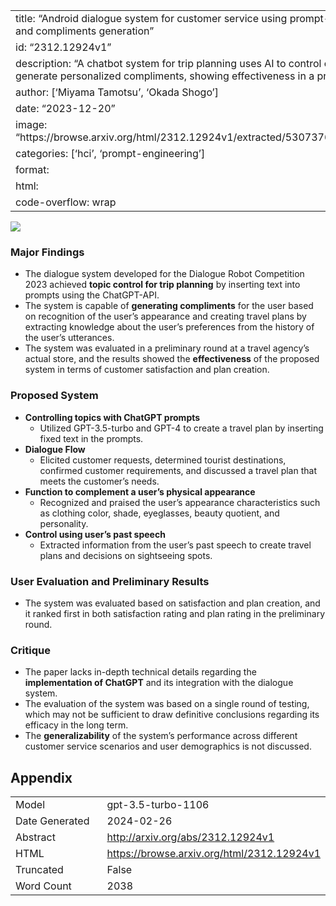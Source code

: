 
---
title: "Android dialogue system for customer service using prompt-based topic control and compliments generation"
id: "2312.12924v1"
description: "A chatbot system for trip planning uses AI to control conversation topics and generate personalized compliments, showing effectiveness in a preliminary evaluation."
author: ['Miyama Tamotsu', 'Okada Shogo']
date: "2023-12-20"
image: "https://browse.arxiv.org/html/2312.12924v1/extracted/5307376/fig/dialogue_flow.png"
categories: ['hci', 'prompt-engineering']
format:
  html:
    code-overflow: wrap
---

![](https://browse.arxiv.org/html/2312.12924v1/extracted/5307376/fig/dialogue_flow.png)

### Major Findings
- The dialogue system developed for the Dialogue Robot Competition 2023 achieved **topic control for trip planning** by inserting text into prompts using the ChatGPT-API.
- The system is capable of **generating compliments** for the user based on recognition of the user’s appearance and creating travel plans by extracting knowledge about the user’s preferences from the history of the user’s utterances.
- The system was evaluated in a preliminary round at a travel agency’s actual store, and the results showed the **effectiveness** of the proposed system in terms of customer satisfaction and plan creation.

### Proposed System
- **Controlling topics with ChatGPT prompts**
  - Utilized GPT-3.5-turbo and GPT-4 to create a travel plan by inserting fixed text in the prompts.
- **Dialogue Flow**
  - Elicited customer requests, determined tourist destinations, confirmed customer requirements, and discussed a travel plan that meets the customer’s needs.
- **Function to complement a user’s physical appearance**
  - Recognized and praised the user’s appearance characteristics such as clothing color, shade, eyeglasses, beauty quotient, and personality.
- **Control using user’s past speech**
  - Extracted information from the user’s past speech to create travel plans and decisions on sightseeing spots.

### User Evaluation and Preliminary Results
- The system was evaluated based on satisfaction and plan creation, and it ranked first in both satisfaction rating and plan rating in the preliminary round.

### Critique
- The paper lacks in-depth technical details regarding the **implementation of ChatGPT** and its integration with the dialogue system.
- The evaluation of the system was based on a single round of testing, which may not be sufficient to draw definitive conclusions regarding its efficacy in the long term.
- The **generalizability** of the system's performance across different customer service scenarios and user demographics is not discussed.

## Appendix

|          |          |
|----------|----------|
| Model     | gpt-3.5-turbo-1106       |
| Date Generated     | 2024-02-26       |
| Abstract | [http://arxiv.org/abs/2312.12924v1](http://arxiv.org/abs/2312.12924v1)        |
| HTML     | [https://browse.arxiv.org/html/2312.12924v1](https://browse.arxiv.org/html/2312.12924v1)       |
| Truncated       | False       |
| Word Count       | 2038       |